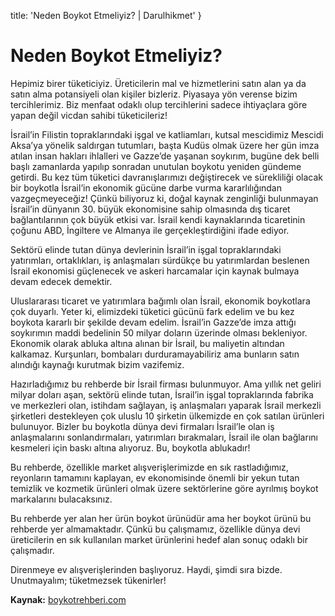   title: 'Neden Boykot Etmeliyiz? | Darulhikmet'
}

<MDXWrapper>

# Neden Boykot Etmeliyiz?

Hepimiz birer tüketiciyiz. Üreticilerin mal ve hizmetlerini satın alan ya da satın alma potansiyeli olan kişiler bizleriz. Piyasaya yön verense bizim tercihlerimiz. Biz menfaat odaklı olup tercihlerini sadece ihtiyaçlara göre yapan değil vicdan sahibi tüketicileriz!

İsrail’in Filistin topraklarındaki işgal ve katliamları, kutsal mescidimiz Mescidi Aksa’ya yönelik saldırgan tutumları, başta Kudüs olmak üzere her gün imza atılan insan hakları ihlalleri ve Gazze’de yaşanan soykırım, bugüne dek belli başlı zamanlarda yapılıp sonradan unutulan boykotu yeniden gündeme getirdi. Bu kez tüm tüketici davranışlarımızı değiştirecek ve sürekliliği olacak bir boykotla İsrail’in ekonomik gücüne darbe vurma kararlılığından vazgeçmeyeceğiz! Çünkü biliyoruz ki, doğal kaynak zenginliği bulunmayan İsrail’in dünyanın 30. büyük ekonomisine sahip olmasında dış ticaret bağlantılarının çok büyük etkisi var. İsrail kendi kaynaklarında ticaretinin çoğunu ABD, İngiltere ve Almanya ile gerçekleştirdiğini ifade ediyor.

Sektörü elinde tutan dünya devlerinin İsrail’in işgal topraklarındaki yatırımları, ortaklıkları, iş anlaşmaları sürdükçe bu yatırımlardan beslenen İsrail ekonomisi güçlenecek ve askeri harcamalar için kaynak bulmaya devam edecek demektir.

Uluslararası ticaret ve yatırımlara bağımlı olan İsrail, ekonomik boykotlara çok duyarlı. Yeter ki, elimizdeki tüketici gücünü fark edelim ve bu kez boykota kararlı bir şekilde devam edelim. İsrail’in Gazze’de imza attığı soykırımın maddi bedelinin 50 milyar doların üzerinde olması bekleniyor. Ekonomik olarak abluka altına alınan bir İsrail, bu maliyetin altından kalkamaz. Kurşunları, bombaları durduramayabiliriz ama bunların satın alındığı kaynağı kurutmak bizim vazifemiz.

Hazırladığımız bu rehberde bir İsrail firması bulunmuyor. Ama yıllık net geliri milyar doları aşan, sektörü elinde tutan, İsrail’in işgal topraklarında fabrika ve merkezleri olan, istihdam sağlayan, iş anlaşmaları yaparak İsrail merkezli şirketleri destekleyen çok uluslu 10 şirketin ülkemizde en çok satılan ürünleri bulunuyor. Bizler bu boykotla dünya devi firmaları İsrail’le olan iş anlaşmalarını sonlandırmaları, yatırımları bırakmaları, İsrail ile olan bağlarını kesmeleri için baskı altına alıyoruz. Bu, boykotla ablukadır!

Bu rehberde, özellikle market alışverişlerimizde en sık rastladığımız, reyonların tamamını kaplayan, ev ekonomisinde önemli bir yekun tutan temizlik ve kozmetik ürünleri olmak üzere sektörlerine göre ayrılmış boykot markalarını bulacaksınız.

Bu rehberde yer alan her ürün boykot ürünüdür ama her boykot ürünü bu rehberde yer almamaktadır. Çünkü bu çalışmamız, özellikle dünya devi üreticilerin en sık kullanılan market ürünlerini hedef alan sonuç odaklı bir çalışmadır.

Direnmeye ev alışverişlerinden başlıyoruz. Haydi, şimdi sıra bizde. Unutmayalım; tüketmezsek tükenirler!

<Alert>**Kaynak:** [boykotrehberi.com](https://boykotrehberi.com)</Alert>

</MDXWrapper>

